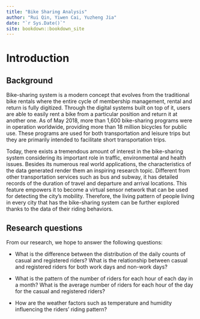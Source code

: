 ```yaml
--- 
title: "Bike Sharing Analysis"
author: "Rui Qin, Yiwen Cai, Yuzheng Jia"
date: "`r Sys.Date()`"
site: bookdown::bookdown_site
---
```


# Introduction

## Background
Bike-sharing system is a modern concept that evolves from the traditional bike rentals where the entire cycle of membership management, rental and return is fully digitized. Through the digital systems built on top of it, users are able to easily rent a bike from a particular position and return it at another one. As of May 2018, more than 1,600 bike-sharing programs were in operation worldwide, providing more than 18 million bicycles for public use. These programs are used for both transportation and leisure trips but they are primarily intended to facilitate short transportation trips.

Today, there exists a tremendous amount of interest in the bike-sharing system considering its important role in traffic, environmental and health issues. Besides its numerous real world applications, the characteristics of the data generated render them an inspiring research topic. Different from other transportation services such as bus and subway, it has detailed records of the duration of travel and departure and arrival locations. This feature empowers it to become a virtual sensor network that can be used for detecting the city's mobility. Therefore, the living pattern of people living in every city that has the bike-sharing system can be further explored thanks to the data of their riding behaviors.

## Research questions
From our research, we hope to answer the following questions:

* What is the difference between the distribution of the daily counts of casual and registered riders? What is the relationship between casual and registered riders for both work days and non-work days?

* What is the pattern of the number of riders for each hour of each day in a month? What is the average number of riders for each hour of the day for the casual and registered riders?

* How are the weather factors such as temperature and humidity influencing the riders’ riding pattern?